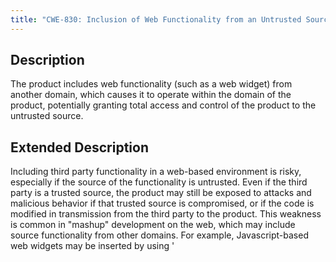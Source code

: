 ```yaml
---
title: "CWE-830: Inclusion of Web Functionality from an Untrusted Source"
---
```


## Description
The product includes web functionality (such as a web widget) from another domain, which causes it to operate within the domain of the product, potentially granting total access and control of the product to the untrusted source.

## Extended Description

Including third party functionality in a web-based environment is risky, especially if the source of the functionality is untrusted.
Even if the third party is a trusted source, the product may still be exposed to attacks and malicious behavior if that trusted source is compromised, or if the code is modified in transmission from the third party to the product.
This weakness is common in "mashup" development on the web, which may include source functionality from other domains. For example, Javascript-based web widgets may be inserted by using '<SCRIPT SRC="http://other.domain.here">' tags, which causes the code to run in the domain of the product, not the remote site from which the widget was loaded. As a result, the included code has access to the local DOM, including cookies and other data that the developer might not want the remote site to be able to access.
Such dependencies may be desirable, or even required, but sometimes programmers are not aware that a dependency exists.


## Likelihood of Exploit
None

## Background Detail
None
        